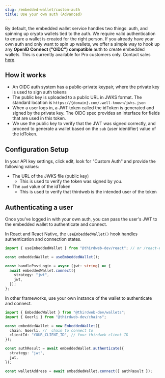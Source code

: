 ```yaml
---
slug: /embedded-wallet/custom-auth
title: Use your own auth (Advanced)
---
```



By default, the embedded wallet service handles two things: auth, and spinning up crypto wallets tied to the auth. We require
valid authentication to ensure a wallet is created for the right person.
If you already have your own auth and only want to spin up wallets, we offer a simple way to hook up any **OpenID Connect ("OIDC") compatible** auth to create embedded wallets.
This is currently available for Pro customers only. Contact sales [here](https://thirdweb.com/pricing).

## How it works

- An OIDC auth system has a public-private keypair, where the private key is used to sign auth tokens
- The public key is uploaded to a public URL in JWKS format. The standard location is `https://{domain}.com/.well-known/jwks.json`
- When a user logs in, a JWT token called the idToken is generated and signed by the private key. The OIDC spec provides an interface for fields that are used in this token.
- We use the public key to verify that the JWT was signed correctly, and proceed to generate a wallet based on the `sub` (user identifier) value of the idToken.

## Configuration Setup

In your API key settings, click edit, look for "Custom Auth" and provide the following values:

- The URL of the JWKS file (public key)
  - This is used to verify the token was signed by you.
- The `aud` value of the idToken
  - This is used to verify that thirdweb is the intended user of the token

## Authenticating a user

Once you've logged in with your own auth, you can pass the user's JWT to the embedded wallet to authenticate and connect.

<Tabs>
<TabItem value="react" label="React & React Native">

In React and React Native, the `useEmbeddedWallet()` hook handles authentication and connection states.

```typescript
import { useEmbeddedWallet } from "@thirdweb-dev/react"; // or /react-native

const embeddedWallet = useEmbeddedWallet();

const handlePostLogin = async (jwt: string) => {
  await embeddedWallet.connect({
    strategy: "jwt",
    jwt,
  });
};
```

</TabItem>

<TabItem value="typescript" label="Other Frameworks">

In other frameworks, use your own instance of the wallet to authenticate and connect.

```typescript
import { EmbeddedWallet } from "@thirdweb-dev/wallets";
import { Goerli } from "@thirdweb-dev/chains";

const embeddedWallet = new EmbeddedWallet({
  chain: Goerli, //  chain to connect to
  clientId: "YOUR_CLIENT_ID", // Your thirdweb client ID
});

const authResult = await embeddedWallet.authenticate({
  strategy: "jwt",
  jwt,
});

const walletAddress = await embeddedWallet.connect({ authResult });
```

</TabItem>
</Tabs>
